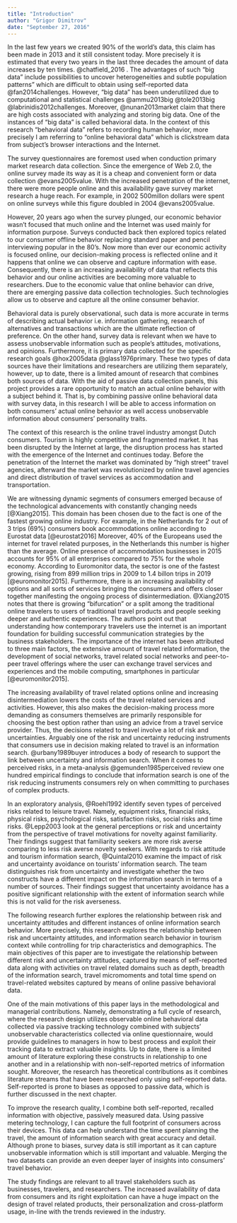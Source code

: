 ```yaml
---
title: "Introduction"
author: "Grigor Dimitrov"
date: "September 27, 2016"
---
```


In the last few years we created 90% of the world's data, this claim has been made in 2013 and it still consistent today. More precisely it is estimated that every two years in the last three decades the amount of data increases by ten times.  <!-- ref -->@chatfield_2016 . The advantages of such "big data" include possibilities to uncover heterogeneities and subtle population patterns" which are difficult to obtain using self-reported data <!-- ref -->@fan2014challenges. However, "big data" has been underutilized due to computational and statistical challenges <!-- -->@ammu2013big <!-- -->@tole2013big <!-- -->@labrinidis2012challenges. Moreover, <!-- -->@nunan2013market claim that there are high costs associated with analyzing and storing big data. One of the instances of "big data" is called behavioral data. In the context of this research "behavioral data" refers to recording human behavior, more precisely I am referring to "online behavioral data" which is clickstream data from subject's browser interactions and the Internet.

The survey questionnaires are foremost used when conduction primary market research data collection. Since the emergence of Web 2.0, the online survey made its way as it is a cheap and convenient form or data collection <!-- ref -->@evans2005value. With the increased penetration of the internet, there were more people online and this availability gave survey market research a huge reach. For example, in 2002 500millon dollars were spent on online surveys while this figure doubled in 2004 <!-- ref -->@evans2005value. 

However, 20 years ago when the survey plunged, our economic behavior wasn't focused that much online and the Internet was used mainly for information purpose. Surveys conducted back then explored topics related to our consumer offline behavior replacing standard paper and pencil interviewing popular in the 80's.  Now more than ever our economic activity is focused online, our decision-making process is reflected online and it happens that online we can observe and capture information with ease. Consequently, there is an increasing availability of data that reflects this behavior and our online activities are becoming more valuable to researchers. Due to the economic value that online behavior can drive, there are emerging passive data collection technologies. Such technologies allow us to observe and capture all the online consumer behavior. 

Behavioral data is purely observational, such data is more accurate in terms of describing actual behavior i.e. information gathering, research of alternatives and transactions which are the ultimate reflection of preference. On the other hand, survey data is relevant when we have to assess unobservable information such as people's attitudes, motivations, and opinions. Furthermore, it is primary data collected for the specific research goals <!-- -->@hox2005data <!-- -->@glass1976primary. These two types of data sources have their limitations and researchers are utilizing them separately, however, up to date, there is a limited amount of research that combines both sources of data. With the aid of passive data collection panels, this project provides a rare opportunity to match an actual online behavior with a subject behind it. That is, by combining passive online behavioral data with survey data, in this research I will be able to access information on both consumers' actual online behavior as well access unobservable information about consumers' personality traits.

The context of this research is the online travel industry amongst Dutch consumers. Tourism is highly competitive and fragmented market. It has been disrupted by the Internet at large, the disruption process has started with the emergence of the Internet and continues today. Before the penetration of the Internet the market was dominated by "high street" travel agencies, afterward the market was revolutionized by online travel agencies and direct distribution of travel services as accommodation and transportation.

We are witnessing dynamic segments of consumers emerged because of the technological advancements with constantly changing needs [@Xiang2015]. This domain has been chosen due to the fact is one of the fastest growing online industry. For example, in the Netherlands for 2 out of 3 trips (69%) consumers book accommodations online according to Eurostat data [@eurostat2016] Moreover, 40% of the Europeans used the internet for travel related purposes, in the Netherlands this number is higher than the average. Online presence of accommodation businesses in 2015 accounts for 95% of all enterprises compared to 75% for the whole economy. According to Euromonitor data, the sector is one of the fastest growing, rising from 899 million trips in 2009 to 1.4 billon trips in 2019 [@euromonitor2015]. Furthermore, there is an increasing availability of options and all sorts of services bringing the consumers and offers closer together manifesting the ongoing process of disintermediation. <!-- -->@Xiang2015 notes that there is growing "bifurcation" or a split among the traditional online travelers to users of traditional travel products and people seeking deeper and authentic experiences. The authors point out that understanding how contemporary travelers use the internet is an important foundation for building successful communication strategies by the business stakeholders. The importance of the internet has been attributed to three main factors, the extensive amount of travel related information, the development of social networks, travel related social networks and peer-to-peer travel offerings where the user can exchange travel services and experiences and the mobile computing, smartphones in particular [@euromonitor2015].

The increasing availability of travel related options online and increasing disintermediation lowers the costs of the travel related services and activities. However, this also makes the decision-making process more demanding as consumers themselves are primarily responsible for choosing the best option rather than using an advice from a travel service provider. Thus, the decisions related to travel involve a lot of risk and uncertainties. Arguably one of the risk and uncertainty reducing instruments that consumers use in decision making related to travel is an information search. <!-- -->@urbany1989buyer introduces a body of research to support the link between uncertainty and information search. When it comes to perceived risks, in a meta-analysis <!-- -->@gemunden1985perceived review one hundred empirical findings to conclude that information search is one of the risk reducing instruments consumers rely on when committing to purchases of complex products.

In an exploratory analysis, <!-- -->@Roehl1992 identify seven types of perceived risks related to leisure travel. Namely, equipment risks, financial risks, physical risks, psychological risks, satisfaction risks, social risks and time risks.  <!-- -->@Lepp2003 look at the general perceptions or risk and uncertainty from the perspective of travel motivations for novelty against familiarity. Their findings suggest that familiarity seekers are more risk averse comparing to less risk averse novelty seekers. With regards to risk attitude and tourism information search, <!-- -->@Quintal2010 examine the impact of risk and uncertainty avoidance on tourists' information search. The team distinguishes risk from uncertainty and investigate whether the two constructs have a different impact on the information search in terms of a number of sources. Their findings suggest that uncertainty avoidance has a positive significant relationship with the extent of information search while this is not valid for the risk averseness. 

The following research further explores the relationship between risk and uncertainty attitudes and different instances of online information search behavior. More precisely, this research explores the relationship between risk and uncertainty attitudes, and information search behavior in tourism context while controlling for trip characteristics and demographics. 
The main objectives of this paper are to investigate the relationship between different risk  and uncertainty attitudes, captured by means of self-reported data along with activities on travel related domains such as depth, breadth of the information search, travel micromoments and total time spend on travel-related websites captured by means of online passive behavioral data. 

One of the main motivations of this paper lays in the methodological and managerial contributions. Namely, demonstrating a full cycle of research, where the research design utilizes observable online behavioral data collected via passive tracking technology combined with subjects' unobservable characteristics collected via online questionnaire, would provide guidelines to managers in how to best process and exploit their tracking data to extract valuable insights. Up to date, there is a limited amount of literature exploring these constructs in relationship to one another and in a relationship with non-self-reported metrics of information sought. Moreover, the research has theoretical contributions as it combines literature streams that have been researched only using self-reported data. Self-reported is prone to biases as opposed to passive data, which is further discussed in the next chapter.

To improve the research quality, I combine both self-reported, recalled information with objective, passively measured data. Using passive metering technology, I can capture the full footprint of consumers across their devices. This data can help understand the time spent planning the travel, the amount of information search with great accuracy and detail. Although prone to biases, survey data is still important as it can capture unobservable information which is still important and valuable. Merging the two datasets can provide an even deeper layer of insights into consumers' travel behavior. 

The study findings are relevant to all travel stakeholders such as businesses, travelers, and researchers. The increased availability of data from consumers and its right exploitation can have a huge impact on the design of travel related products, their personalization and cross-platform usage, in-line with the trends reviewed in the industry.  
